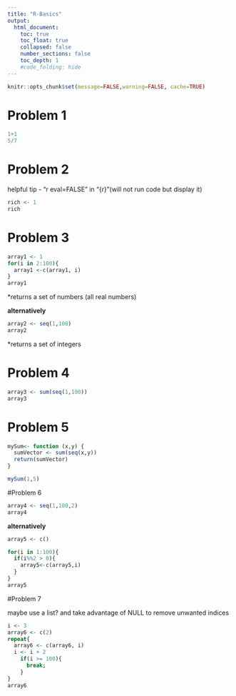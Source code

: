 ```yaml
---
title: "R-Basics"
output:
  html_document:
    toc: true
    toc_float: true
    collapsed: false
    number_sections: false
    toc_depth: 1
    #code_folding: hide
---
```


```r
knitr::opts_chunk$set(message=FALSE,warning=FALSE, cache=TRUE)
```


# Problem 1


```r
1+1
5/7
```

# Problem 2

helpful tip - "r eval=FALSE" in "{r}"(will not run code but display it)

```r
rich <- 1
rich

```

# Problem 3


```r
array1 <- 1
for(i in 2:100){
  array1 <-c(array1, i)
}
array1
```
*returns a set of numbers (all real numbers)

**alternatively**
```r
array2 <- seq(1,100)
array2
```
*returns a set of integers

# Problem 4

```r
array3 <- sum(seq(1,100))
array3
```

# Problem 5 

```r
mySum<- function (x,y) {
  sumVector <- sum(seq(x,y))
  return(sumVector)
}

mySum(1,5)
```

#Problem 6

```r
array4 <- seq(1,100,2)
array4
```

**alternatively**

```r
array5 <- c()

for(i in 1:100){
  if(i%%2 > 0){
    array5<-c(array5,i)
  }
}
array5

```

#Problem 7

maybe use a list? and take advantage of NULL to remove unwanted indices
```r
i <- 3
array6 <- c(2)
repeat{
  array6 <- c(array6, i)
  i <- i + 2
    if(i >= 100){
      break;
    }
}
array6
 
```
